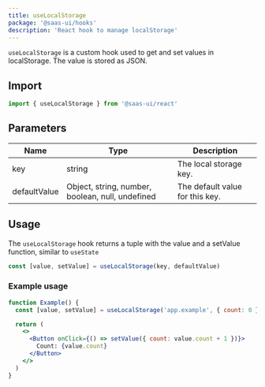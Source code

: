 ```yaml
---
title: useLocalStorage
package: '@saas-ui/hooks'
description: 'React hook to manage localStorage'
---
```


`useLocalStorage` is a custom hook used to get and set values in localStorage.
The value is stored as JSON.

## Import

```js
import { useLocalStorage } from '@saas-ui/react'
```

## Parameters

| Name         | Type                                             | Description                     |
| ------------ | ------------------------------------------------ | ------------------------------- |
| key          | string                                           | The local storage key.          |
| defaultValue | Object, string, number, boolean, null, undefined | The default value for this key. |

## Usage

The `useLocalStorage` hook returns a tuple with the value and a setValue function,
similar to `useState`

```jsx live=false
const [value, setValue] = useLocalStorage(key, defaultValue)
```

### Example usage

```jsx
function Example() {
  const [value, setValue] = useLocalStorage('app.example', { count: 0 })

  return (
    <>
      <Button onClick={() => setValue({ count: value.count + 1 })}>
        Count: {value.count}
      </Button>
    </>
  )
}
```
